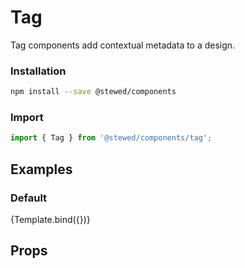 
<Meta title="Components/Tag" component={Tag} />

# Tag

Tag components add contextual metadata to a design.

### Installation

```bash
npm install --save @stewed/components
```

### Import

```js
import { Tag } from '@stewed/components/tag';
```

## Examples


### Default

<Canvas>
    <Story
        name="Base"
        args={{
            skin: 'primary',
            size: 'md',
            children: 'Wholesale',
        }}
    >
        {Template.bind({})}
    </Story>
</Canvas>

## Props

<ArgsTable of={Tag} />
